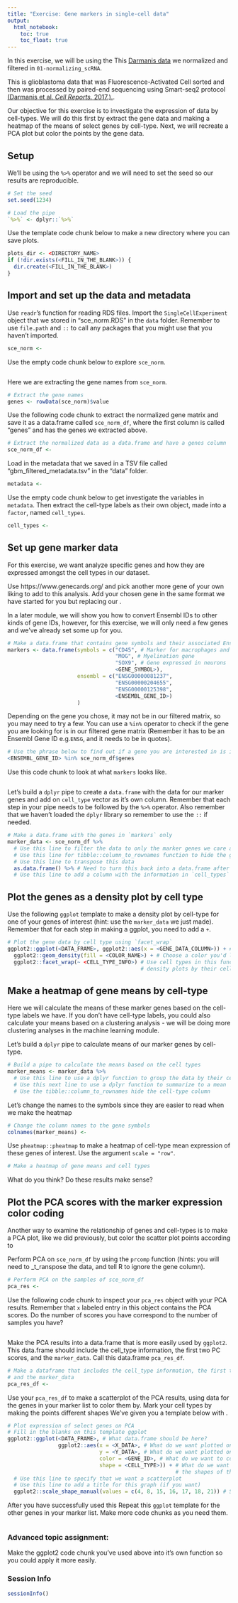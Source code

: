 ```yaml
---
title: "Exercise: Gene markers in single-cell data"
output:   
  html_notebook: 
    toc: true
    toc_float: true
---
```


In this exercise, we will be using the This [Darmanis data](https://www.ncbi.nlm.nih.gov/geo/query/acc.cgi?acc=GSE84465) we normalized and filtered 
in `01-normalizing_scRNA`. 

This is glioblastoma data that was Fluorescence-Activated Cell sorted 
and then was processed by paired-end sequencing using Smart-seq2 protocol 
[(Darmanis et al. _Cell Reports._ 2017.).](https://www.ncbi.nlm.nih.gov/pubmed/29091775).

Our objective for this exercise is to investigate the expression of data by 
cell-types. 
We will do this first by extract the gene data and making a heatmap of the means
of select genes by cell-type. 
Next, we will recreate a PCA plot but color the 
points by the gene data. 

## Setup 

We'll be using the `%>%` operator and we will need to set the seed so our results
are reproducible.

```r
# Set the seed
set.seed(1234)

# Load the pipe
`%>%` <- dplyr::`%>%`
```

Use the template code chunk below to make a new directory where you can save plots.

```r
plots_dir <- <DIRECTORY_NAME>
if (!dir.exists(<FILL_IN_THE_BLANK>)) {
  dir.create(<FILL_IN_THE_BLANK>)
}
```

## Import and set up the data and metadata

Use `readr`'s function for reading RDS files. 
Import the `SingleCellExperiment` object that we stored in "sce_norm.RDS" in the
`data` folder. 
Remember to use `file.path` and `::` to call any packages that you might use that
you haven't imported. 

```r
sce_norm <- 
```

Use the empty code chunk below to explore `sce_norm`.

```r

```

Here we are extracting the gene names from `sce_norm`.

```r
# Extract the gene names 
genes <- rowData(sce_norm)$value
```

Use the following code chunk to extract the normalized gene matrix and save it
as a data.frame called `sce_norm_df`, where the first column is called "genes"
and has the genes we extracted above.

```r
# Extract the normalized data as a data.frame and have a genes column
sce_norm_df <- 
```

Load in the metadata that we saved in a TSV file called 
"gbm_filtered_metadata.tsv" in the "data" folder. 

```r
metadata <- 
```

Use the empty code chunk below to get investigate the variables in `metadata`.
Then extract the cell-type labels as their own object, made into a `factor`,
named `cell_types`.

```r
cell_types <-
```

## Set up gene marker data

For this exercise, we want analyze specific genes and how they are expressed
amongst the cell types in our dataset. 

Use https://www.genecards.org/ and pick another more gene of your own liking to add
to this analysis. Add your chosen gene in the same format we have started for 
you but replacing our <FILL_IN_THE_BLANKS>. 

In a later module, we will show you how to convert Ensembl IDs to other kinds of 
gene IDs, however, for this exercise, we will only need a few genes and we've 
already set some up for you. 

```r
# Make a data.frame that contains gene symbols and their associated Ensembl IDs
markers <- data.frame(symbols = c("CD45", # Marker for macrophages and microglia
                                  "MOG", # Myelination gene
                                  "SOX9", # Gene expressed in neurons
                                  <GENE_SYMBOL>),
                      ensembl = c("ENSG00000081237", 
                                  "ENSG00000204655", 
                                  "ENSG00000125398",
                                  <ENSEMBL_GENE_ID>)
                      )
```

Depending on the gene you chose, it may not be in our filtered matrix, so you 
may need to try a few. 
You can use a `%in%` operator to check if the gene you are looking for is in 
our filtered gene matrix (Remember it has to be an Ensembl Gene ID e.g.`ENSG`,
and it needs to be in quotes).

```r
# Use the phrase below to find out if a gene you are interested in is in sce_norm_df
<ENSEMBL_GENE_ID> %in% sce_norm_df$genes
```

Use this code chunk to look at what `markers` looks like.

```r

```

Let's build a `dplyr` pipe to create a `data.frame` with the data for our marker 
genes and add on `cell_type` vector as it's own column.
Remember that each step in your pipe needs to be followed by the `%>%` operator.
Also remember that we haven't loaded the `dplyr` library so remember to use the
`::` if needed. 

```r
# Make a data.frame with the genes in `markers` only
marker_data <- sce_norm_df %>%
  # Use this line to filter the data to only the marker genes we care about.
  # Use this line for tibble::column_to_rownames function to hide the gene names
  # Use this line to transpose this data
  as.data.frame() %>% # Need to turn this back into a data.frame after we transposed
  # Use this line to add a column with the information in `cell_types`
```

## Plot the genes as a density plot by cell type

Use the following `ggplot` template to make a density plot by cell-type for one
of your genes of interest (hint: use the `marker_data` we just made).
Remember that for each step in making a ggplot, you need to add a `+`.

```r
# Plot the gene data by cell type using `facet_wrap`
ggplot2::ggplot(<DATA_FRAME>, ggplot2::aes(x = <GENE_DATA_COLUMN>)) + # Choose a gene you'd like to plot
  ggplot2::geom_density(fill = <COLOR_NAME>) + # Choose a color you'd like to use
  ggplot2::facet_wrap(~ <CELL_TYPE_INFO>) # Use cell types in this function to separate the 
                                          # density plots by their cell-types
```

## Make a heatmap of gene means by cell-type

Here we will calculate the means of these marker genes based on the cell-type 
labels we have. If you don't have cell-type labels, you could also calculate 
your means based on a clustering analysis - we will be doing more clustering 
analyses in the machine learning module. 

Let's build a `dplyr` pipe to calculate means of our marker genes by cell-type.

```r
# Build a pipe to calculate the means based on the cell types
marker_means <- marker_data %>%
  # Use this line to use a dplyr function to group the data by their cell types 
  # Use this next line to use a dplyr function to summarize to a mean
  # Use the tibble::column_to_rownames hide the cell-type column
```

Let's change the names to the symbols since they are easier to read when we make
the heatmap
 
```r
# Change the column names to the gene symbols
colnames(marker_means) <- 
```

Use `pheatmap::pheatmap` to make a heatmap of cell-type mean expression of these
genes of interest. Use the argument `scale = "row"`. 

```r
# Make a heatmap of gene means and cell types

```

What do you think? Do these results make sense? 

## Plot the PCA scores with the marker expression color coding

Another way to examine the relationship of genes and cell-types is to make a 
PCA plot, like we did previously, but color the scatter plot points according 
to 

Perform PCA on `sce_norm_df` by using the `prcomp` function (hints: you will need 
to _t_ranspose the data, and tell R to ignore the gene column). 

```r
# Perform PCA on the samples of sce_norm_df
pca_res <-
```

Use the following code chunk to inspect your `pca_res` object with your PCA 
results. 
Remember that `x` labeled entry in this object contains the PCA scores. 
Do the number of scores you have correspond to the number of samples you have? 

```r

```

Make the PCA results into a data.frame that is more easily used by `ggplot2`. 
This data.frame should include the cell_type information, the first two PC scores, 
and the `marker_data`. Call this data.frame `pca_res_df`.

```r
# Make a dataframe that includes the cell_type information, the first two PC scores, 
# and the marker_data
pca_res_df <- 
```

Use your `pca_res_df` to make a scatterplot of the PCA results, using data for 
the genes in your marker list to color them by. 
Mark your cell types by making the points different shapes
We've given you a template below with <FILL_IN_THE_BLANKS>. 

```r
# Plot expression of select genes on PCA
# Fill in the blanks on this template ggplot
ggplot2::ggplot(<DATA_FRAME>, # What data.frame should be here?
                ggplot2::aes(x = <X_DATA>, # What do we want plotted on the X-axis? 
                             y = <Y_DATA>, # What do we want plotted on the Y-axis?
                             color = <GENE_ID>, # What do we want to color the points by?
                             shape = <CELL_TYPE>)) + # What do we want to designate
                                                     # the shapes of the points by?
  # Use this line to specify that we want a scatterplot
  # Use this line to add a title for this graph (if you want)
  ggplot2::scale_shape_manual(values = c(4, 8, 15, 16, 17, 18, 21)) # Specifying shapes
```

After you have successfully used this 
Repeat this `ggplot` template for the other genes in your marker list. 
Make more code chunks as you need them.

```r

```

### Advanced topic assignment: 
Make the ggplot2 code chunk you've used above into it's own function so you could
apply it more easily. 

### Session Info

```r
sessionInfo()
```
